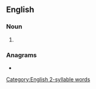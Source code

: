 ==English==

===Noun===
{{head|en|noun plural form}}

# {{plural of|payer|lang=en}}

===Anagrams===
* {{anagrams|en|prayse|repays|speary}}

[[Category:English 2-syllable words]]